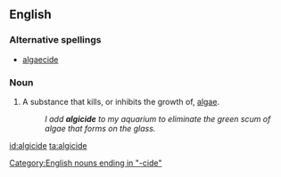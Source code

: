 ==English==
===Alternative spellings===
*[[algaecide]]

===Noun===
{{en-noun}}
{{wikipedia}}

#A substance that kills, or inhibits the growth of, [[algae]].
#:''I add '''algicide''' to my aquarium to eliminate the green scum of algae that forms on the glass.''

[[Category:English nouns ending in "-cide"]]
[[id:algicide]]
[[ta:algicide]]